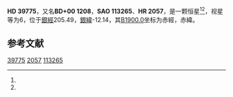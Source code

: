 {{Starbox begin
| name = HD 39775
}}
{{Starbox observe
| epoch = [[J2000.0|J2000.0]]
| constell = {{星座名待查}}<ref name=SIMBAD>{{cite web
 | url=http://simbad.u-strasbg.fr/simbad/sim-id?Ident=HR+2057
 | title=Pulsating variable Star
 | publisher=Centre de Données astronomiques de Strasbourg
 | work=SIMBAD
 | accessdate=2012-07-13
 | archive-date=2016-03-16
 | archive-url=https://web.archive.org/web/20160316210827/http://simbad.u-strasbg.fr/simbad/sim-id?Ident=HR+2057
 | dead-url=no
 }}</ref><ref name=DATA>{{cite web
 | url=http://vizier.u-strasbg.fr/viz-bin/VizieR-5?-out.add=.&-source=5050&-corr=PK=HR&-out.max=9999&HR=2057
 | title=VizieR Detailed Page
 | accessdate=2012-07-13
 | archive-date=2016-03-05
 | archive-url=https://web.archive.org/web/20160305015744/http://vizier.u-strasbg.fr/viz-bin/VizieR-5?-out.add=.&-source=5050&-corr=PK=HR&-out.max=9999&HR=2057
 | dead-url=no
 }}</ref>
| 星官 = 
| ra = {{RA|5|54|44.1}}<ref name=SIMBAD /><ref name=DATA />
| dec = {{DEC|+0|58|6}}<ref name=SIMBAD /><ref name=DATA />
| appmag_v = 6<ref name=SIMBAD /><ref name=DATA />
}}
{{Starbox character
| class = K0III<ref name=SIMBAD /><ref name=DATA />
| b-v = 1.34<ref name=SIMBAD /><ref name=DATA />
| u-b = 1.45<ref name=SIMBAD /><ref name=DATA />
| r-i = <ref name=SIMBAD /><ref name=DATA />
| variable = 
}}
{{Starbox astrometry
| radial_v = 1.45
| prop_mo_ra = 22
| parallax = 
| p_error = 
}}
{{Starbox catalog
| names =BD+00 1208，[[SAO星表|SAO]] 113265，[[HD星表|HD]] 39775，[[HR星表|HR]] 2057}}
{{Starbox reference |Simbad=HR+2057}}
{{Starbox end}}

'''HD 39775'''，又名'''BD+00 1208'''，'''SAO 113265'''、'''HR 2057'''，是一颗恒星<ref name=SIMBAD /><ref name=DATA />，视星等为6，位于[[銀道座標系|銀經]]205.49，[[銀道座標系|銀緯]]-12.14，其[[B1900.0|B1900.0]]坐标为赤經{{RA|5|49|34.4}}，赤緯{{DEC|+0|-12.14|58}}。

== 参考文献 ==
{{reflist}}

{{star-stub}}

[[Category:HD和HDE天體|39775]]
[[Category:HR天體|2057]]
[[Category:SAO天體|113265]]